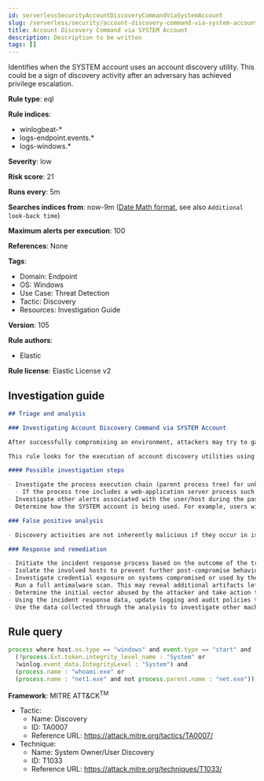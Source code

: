 ```yaml
---
id: serverlessSecurityAccountDiscoveryCommandViaSystemAccount
slug: /serverless/security/account-discovery-command-via-system-account
title: Account Discovery Command via SYSTEM Account
description: Description to be written
tags: []
---
```


<div id="account-discovery-command-via-system-account"></div>

Identifies when the SYSTEM account uses an account discovery utility. This could be a sign of discovery activity after an adversary has achieved privilege escalation.

**Rule type**: eql

**Rule indices**: 

* winlogbeat-*
* logs-endpoint.events.*
* logs-windows.*

**Severity**: low

**Risk score**: 21

**Runs every**: 5m

**Searches indices from**: now-9m ([Date Math format](((ref))/common-options.html#date-math), see also <DocLink id="serverlessSecurityRulesUiCreate" section="set-the-rules-schedule">`Additional look-back time`</DocLink>)

**Maximum alerts per execution**: 100

**References**: None

**Tags**: 

* Domain: Endpoint
* OS: Windows
* Use Case: Threat Detection
* Tactic: Discovery
* Resources: Investigation Guide

**Version**: 105

**Rule authors**: 

* Elastic

**Rule license**: Elastic License v2

## Investigation guide

```markdown
## Triage and analysis

### Investigating Account Discovery Command via SYSTEM Account

After successfully compromising an environment, attackers may try to gain situational awareness to plan their next steps. This can happen by running commands to enumerate network resources, users, connections, files, and installed security software.

This rule looks for the execution of account discovery utilities using the SYSTEM account, which is commonly observed after attackers successfully perform privilege escalation or exploit web applications.

#### Possible investigation steps

- Investigate the process execution chain (parent process tree) for unknown processes. Examine their executable files for prevalence, whether they are located in expected locations, and if they are signed with valid digital signatures.
  - If the process tree includes a web-application server process such as w3wp, httpd.exe, nginx.exe and alike, investigate any suspicious file creation or modification in the last 48 hours to assess the presence of any potential webshell backdoor.
- Investigate other alerts associated with the user/host during the past 48 hours.
- Determine how the SYSTEM account is being used. For example, users with administrator privileges can spawn a system shell using Windows services, scheduled tasks or other third party utilities.

### False positive analysis

- Discovery activities are not inherently malicious if they occur in isolation. As long as the analyst did not identify suspicious activity related to the user or host, such alerts can be dismissed.

### Response and remediation

- Initiate the incident response process based on the outcome of the triage.
- Isolate the involved hosts to prevent further post-compromise behavior.
- Investigate credential exposure on systems compromised or used by the attacker to ensure all compromised accounts are identified. Reset passwords for these accounts and other potentially compromised credentials, such as email, business systems, and web services.
- Run a full antimalware scan. This may reveal additional artifacts left in the system, persistence mechanisms, and malware components.
- Determine the initial vector abused by the attacker and take action to prevent reinfection via the same vector.
- Using the incident response data, update logging and audit policies to improve the mean time to detect (MTTD) and the mean time to respond (MTTR).
- Use the data collected through the analysis to investigate other machines affected in the environment.
```

## Rule query

```js
process where host.os.type == "windows" and event.type == "start" and
  (?process.Ext.token.integrity_level_name : "System" or
  ?winlog.event_data.IntegrityLevel : "System") and
  (process.name : "whoami.exe" or
  (process.name : "net1.exe" and not process.parent.name : "net.exe"))

```

**Framework**: MITRE ATT&CK<sup>TM</sup>

* Tactic:
    * Name: Discovery
    * ID: TA0007
    * Reference URL: https://attack.mitre.org/tactics/TA0007/
* Technique:
    * Name: System Owner/User Discovery
    * ID: T1033
    * Reference URL: https://attack.mitre.org/techniques/T1033/

